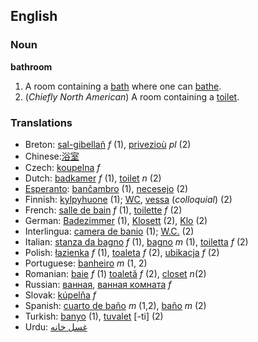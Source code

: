 ==English==
=== Noun ===
'''bathroom'''
# A room containing a [[bath]] where one can [[bathe]].
# (''Chiefly North American'') A room containing a [[toilet]].

=== Translations ===
*Breton: [[sal-gibellañ]] ''f'' (1), [[privezioù]] ''pl'' (2)
*Chinese:[[浴室]]
*Czech: [[koupelna]]  ''f''
*Dutch: [[badkamer]] ''f'' (1), [[toilet]] ''n'' (2)
*[[Esperanto]]: [[banĉambro]] (1), [[necesejo]] (2)
*Finnish: [[kylpyhuone]] (1); [[WC]], [[vessa]] (''colloquial'') (2)
*French: [[salle de bain]] ''f'' (1), [[toilette]] ''f'' (2)
*German: [[Badezimmer]] (1), [[Klosett]] (2), [[Klo]] (2)
*Interlingua: [[camera de banio]] (1); [[W.C.]] (2)
*Italian: [[stanza da bagno]] ''f'' (1), [[bagno]] ''m'' (1), [[toiletta]] ''f'' (2)
*Polish: [[łazienka]] ''f'' (1), [[toaleta]] ''f'' (2), [[ubikacja]] ''f'' (2)
*Portuguese: [[banheiro]] ''m'' (1, 2)
*Romanian: [[baie]] ''f'' (1) [[toaletă]] ''f'' (2), [[closet]]  ''n''(2)
*Russian: [[вaннaя]], [[вaннaя кoмнaтa]]  ''f''
*Slovak: [[kúpelňa]]  ''f''
*Spanish: [[cuarto de baño]] ''m'' (1,2), [[baño]] ''m'' (2)
*Turkish: [[banyo]] (1), [[tuvalet]] [-ti] (2)
*Urdu: [[غسل خانه]]
